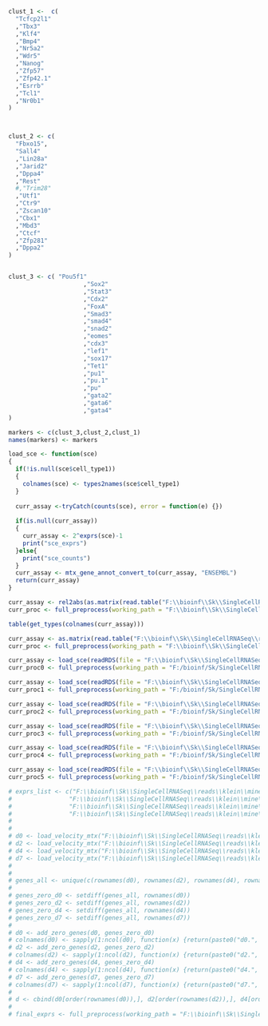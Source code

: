 
```{r}
clust_1 <-  c(
  "Tcfcp2l1"
  ,"Tbx3"
  ,"Klf4"
  ,"Bmp4"
  ,"Nr5a2"
  ,"Wdr5"
  ,"Nanog"
  ,"Zfp57"
  ,"Zfp42.1"
  ,"Esrrb"
  ,"Tcl1"
  ,"Nr0b1"
)



clust_2 <- c(
  "Fbxo15",
  "Sall4"
  ,"Lin28a"
  ,"Jarid2"
  ,"Dppa4"
  ,"Rest"
  #,"Trim28"
  ,"Utf1"
  ,"Ctr9"
  ,"Zscan10"
  ,"Cbx1"
  ,"Mbd3"
  ,"Ctcf"
  ,"Zfp281"
  ,"Dppa2"
)


clust_3 <- c( "Pou5f1"
                     ,"Sox2"
                     ,"Stat3"
                     ,"Cdx2"
                     ,"FoxA"
                     ,"Smad3"
                     ,"smad4"
                     ,"snad2"
                     ,"eomes"
                     ,"cdx3"
                     ,"lef1"
                     ,"sox17"
                     ,"Tet1"
                     ,"pu1"
                     ,"pu.1"
                     ,"pu"
                     ,"gata2"
                     ,"gata6"
                     ,"gata4"
)

markers <- c(clust_3,clust_2,clust_1)
names(markers) <- markers
```

```{r}

load_sce <- function(sce)
{
  if(!is.null(sce$cell_type1))
  {
    colnames(sce) <- types2names(sce$cell_type1)
  }
  
  curr_assay <-tryCatch(counts(sce), error = function(e) {})
  
  if(is.null(curr_assay))
  {
    curr_assay <- 2^exprs(sce)-1
    print("sce_exprs")
  }else{
    print("sce_counts")
  }
  curr_assay <- mtx_gene_annot_convert_to(curr_assay, "ENSEMBL")
  return(curr_assay)
}

curr_assay <- rel2abs(as.matrix(read.table("F:\\bioinf\\Sk\\SingleCellRNASeq\\reads\\idc.tpm.txt")))
curr_proc <- full_preprocess(working_path = "F:\\bioinf\\Sk\\SingleCellRNASeq\\reads\\", counts_mtx = curr_assay, markers = markers, clean = T)

table(get_types(colnames(curr_assay)))

curr_assay <- as.matrix(read.table("F:\\bioinf\\Sk\\SingleCellRNASeq\\reads\\idc.counts.txt"))
curr_proc <- full_preprocess(working_path = "F:\\bioinf\\Sk\\SingleCellRNASeq\\reads\\", counts_mtx = curr_assay, markers = markers, clean = T)

curr_assay <- load_sce(readRDS(file = "F:\\bioinf\\Sk\\SingleCellRNASeq\\outer\\biase.rds"))
curr_proc0 <- full_preprocess(working_path = "F:/bioinf/Sk/SingleCellRNASeq/outer/biase/", counts_mtx = curr_assay, markers = markers, clean = T)

curr_assay <- load_sce(readRDS(file = "F:\\bioinf\\Sk\\SingleCellRNASeq\\outer\\deng-reads.rds"))
curr_proc1 <- full_preprocess(working_path = "F:/bioinf/Sk/SingleCellRNASeq/outer/deng-reads/", counts_mtx = curr_assay, markers = markers, clean = T)

curr_assay <- load_sce(readRDS(file = "F:\\bioinf\\Sk\\SingleCellRNASeq\\outer\\fan.rds"))
curr_proc2 <- full_preprocess(working_path = "F:/bioinf/Sk/SingleCellRNASeq/outer/fan/", counts_mtx = curr_assay, markers = markers, clean = T)

curr_assay <- load_sce(readRDS(file = "F:\\bioinf\\Sk\\SingleCellRNASeq\\outer\\goolam.rds"))
curr_proc3 <- full_preprocess(working_path = "F:/bioinf/Sk/SingleCellRNASeq/outer/goolam/", counts_mtx = curr_assay, markers = markers, clean = T)

curr_assay <- load_sce(readRDS(file = "F:\\bioinf\\Sk\\SingleCellRNASeq\\outer\\klein.rds"))
curr_proc4 <- full_preprocess(working_path = "F:/bioinf/Sk/SingleCellRNASeq/outer/klein/", counts_mtx = curr_assay, markers = markers, clean = T)

curr_assay <- load_sce(readRDS(file = "F:\\bioinf\\Sk\\SingleCellRNASeq\\outer\\kolodziejczyk.rds"))
curr_proc5 <- full_preprocess(working_path = "F:/bioinf/Sk/SingleCellRNASeq/outer/kolodziejczyk/", counts_mtx = curr_assay, markers = markers, clean = T)

```


```{r}
# exprs_list <- c("F:\\bioinf\\Sk\\SingleCellRNASeq\\reads\\klein\\mine\\SRR1784310\\cell.counts.matrices.rds",
#                "F:\\bioinf\\Sk\\SingleCellRNASeq\\reads\\klein\\mine\\SRR1784313\\cell.counts.matrices.rds",
#                "F:\\bioinf\\Sk\\SingleCellRNASeq\\reads\\klein\\mine\\SRR1784314\\cell.counts.matrices.rds",
#                "F:\\bioinf\\Sk\\SingleCellRNASeq\\reads\\klein\\mine\\SRR1784315\\cell.counts.matrices.rds")
# 
# 
# d0 <- load_velocity_mtx("F:\\bioinf\\Sk\\SingleCellRNASeq\\reads\\klein\\mine\\SRR1784310\\cell.counts.matrices.rds")
# d2 <- load_velocity_mtx("F:\\bioinf\\Sk\\SingleCellRNASeq\\reads\\klein\\mine\\SRR1784313\\cell.counts.matrices.rds")
# d4 <- load_velocity_mtx("F:\\bioinf\\Sk\\SingleCellRNASeq\\reads\\klein\\mine\\SRR1784314\\cell.counts.matrices.rds")
# d7 <- load_velocity_mtx("F:\\bioinf\\Sk\\SingleCellRNASeq\\reads\\klein\\mine\\SRR1784315\\cell.counts.matrices.rds")
# 
# 
# genes_all <- unique(c(rownames(d0), rownames(d2), rownames(d4), rownames(d7)))
# 
# genes_zero_d0 <- setdiff(genes_all, rownames(d0))
# genes_zero_d2 <- setdiff(genes_all, rownames(d2))
# genes_zero_d4 <- setdiff(genes_all, rownames(d4))
# genes_zero_d7 <- setdiff(genes_all, rownames(d7))
# 
# d0 <- add_zero_genes(d0, genes_zero_d0)
# colnames(d0) <- sapply(1:ncol(d0), function(x) {return(paste0("d0.", x))})
# d2 <- add_zero_genes(d2, genes_zero_d2)
# colnames(d2) <- sapply(1:ncol(d2), function(x) {return(paste0("d2.", x))})
# d4 <- add_zero_genes(d4, genes_zero_d4)
# colnames(d4) <- sapply(1:ncol(d4), function(x) {return(paste0("d4.", x))})
# d7 <- add_zero_genes(d7, genes_zero_d7)
# colnames(d7) <- sapply(1:ncol(d7), function(x) {return(paste0("d7.", x))})
# 
# d <- cbind(d0[order(rownames(d0)),], d2[order(rownames(d2)),], d4[order(rownames(d4)),], d7[order(rownames(d7)),])
# 
# final_exprs <- full_preprocess(working_path = "F:\\bioinf\\Sk\\SingleCellRNASeq\\reads\\klein\\mine", counts_mtx = d, clean = T, markers = markers)

```
